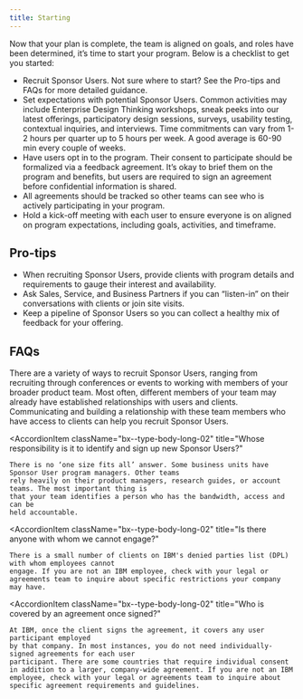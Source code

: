 ```yaml
---
title: Starting
---
```


<PageDescription>

Now that your plan is complete, the team is aligned on goals, and roles have been determined, it’s time to start your program. Below is a checklist to get you started:

</PageDescription>

<Row className="bullets">
<Column colMd={7} colLg={7}>

- Recruit Sponsor Users. Not sure where to start? See the Pro-tips and FAQs for more detailed guidance.
- Set expectations with potential Sponsor Users. Common activities may include Enterprise Design Thinking workshops, sneak peeks into our latest offerings, participatory design sessions, surveys, usability testing, contextual inquiries, and interviews. Time commitments can vary from 1-2 hours per quarter up to 5 hours per week. A good average is 60-90 min every couple of weeks.
- Have users opt in to the program. Their consent to participate should be formalized via a feedback agreement. It’s okay to brief them on the program and benefits, but users are required to sign an agreement before confidential information is shared.
- All agreements should be tracked so other teams can see who is actively participating in your program.
- Hold a kick-off meeting with each user to ensure everyone is on aligned on program expectations, including goals, activities, and timeframe.

</Column>
</Row>

## Pro-tips

- When recruiting Sponsor Users, provide clients with program details and requirements to gauge their interest and availability.
- Ask Sales, Service, and Business Partners if you can “listen-in” on their conversations with clients or join site visits.
- Keep a pipeline of Sponsor Users so you can collect a healthy mix of feedback for your offering.

## FAQs

<Accordion>
  <AccordionItem
    className="bx--type-body-long-02"
    title="How do I get Sponsor Users?"
  >
    There are a variety of ways to recruit Sponsor Users, ranging from
    recruiting through conferences or events to working with members of
    your broader product team. Most often, different members of your team may
    already have established relationships with users and clients. Communicating and
    building a relationship with these team members who have access to clients
    can help you recruit Sponsor Users.
  </AccordionItem>

  <AccordionItem
    className="bx--type-body-long-02"
    title="Whose responsibility is it to identify and sign up new Sponsor Users?"
  >
    There is no ‘one size fits all’ answer. Some business units have Sponsor User program managers. Other teams
    rely heavily on their product managers, research guides, or account teams. The most important thing is
    that your team identifies a person who has the bandwidth, access and can be
    held accountable.
  </AccordionItem>
  
  <AccordionItem
    className="bx--type-body-long-02"
    title="Is there anyone with whom we cannot engage?"
  >
    There is a small number of clients on IBM's denied parties list (DPL) with whom employees cannot
    engage. If you are not an IBM employee, check with your legal or agreements team to inquire about specific restrictions your company may have.
  </AccordionItem>
  
  <AccordionItem
    className="bx--type-body-long-02"
    title="Who is covered by an agreement once signed?"
  >
    At IBM, once the client signs the agreement, it covers any user participant employed
    by that company. In most instances, you do not need individually-signed agreements for each user
    participant. There are some countries that require individual consent in addition to a larger, company-wide agreement. If you are not an IBM employee, check with your legal or agreements team to inquire about specific agreement requirements and guidelines.
  </AccordionItem>
</Accordion>

<!-- ## Learn more

<Row className="resource-card-group">
<Column colMd={4} colLg={4} noGutterSm>
<ResourceCard
  title="IBM Sponsor User Program Internal Deck"
  aspectRatio="2:1"
  actionIcon="launch"
  href="#"
>

</ResourceCard>
</Column>
<Column colMd={4} colLg={4} noGutterSm>
<ResourceCard
  title="IBM Sponsor User Program External Deck"
  aspectRatio="2:1"
  actionIcon="launch"
  href="#"
>

</ResourceCard>
</Column>
<Column colMd={4} colLg={4} noGutterSm>
<ResourceCard
  title="IBM Sponsor User Program Flyer"
  aspectRatio="2:1"
  actionIcon="launch"
  href="#"
>

</ResourceCard>
</Column>
</Row> -->
